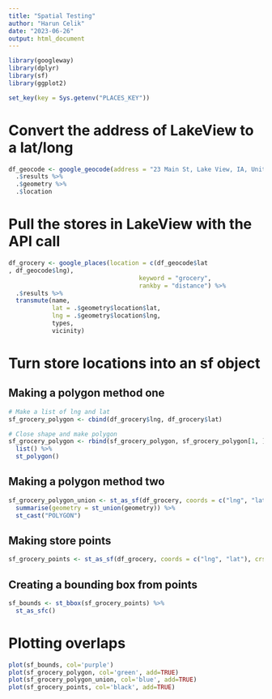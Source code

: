 ```yaml
---
title: "Spatial Testing"
author: "Harun Celik"
date: "2023-06-26"
output: html_document
---
```



```r
library(googleway)
library(dplyr)
library(sf)
library(ggplot2)
```

```r
set_key(key = Sys.getenv("PLACES_KEY"))
```

# Convert the address of LakeView to a lat/long 
```r
df_geocode <- google_geocode(address = "23 Main St, Lake View, IA, United States, Iowa") %>%
  .$results %>%
  .$geometry %>%
  .$location
```

# Pull the stores in LakeView with the API call
```r
df_grocery <- google_places(location = c(df_geocode$lat
, df_geocode$lng), 
                                    keyword = "grocery", 
                                    rankby = "distance") %>%
  .$results %>%
  transmute(name, 
            lat = .$geometry$location$lat, 
            lng = .$geometry$location$lng, 
            types,
            vicinity)
```

# Turn store locations into an sf object
## Making a polygon method one
```r
# Make a list of lng and lat
sf_grocery_polygon <- cbind(df_grocery$lng, df_grocery$lat)

# Close shape and make polygon
sf_grocery_polygon <- rbind(sf_grocery_polygon, sf_grocery_polygon[1, ]) %>%
  list() %>%
  st_polygon()
```

## Making a polygon method two
```r
sf_grocery_polygon_union <- st_as_sf(df_grocery, coords = c("lng", "lat"), crs = 4326) %>%
  summarise(geometry = st_union(geometry)) %>%
  st_cast("POLYGON")
```

## Making store points
```r
sf_grocery_points <- st_as_sf(df_grocery, coords = c("lng", "lat"), crs = 4326)
```

## Creating a bounding box from points
```r
sf_bounds <- st_bbox(sf_grocery_points) %>% 
  st_as_sfc()

```

# Plotting overlaps
```r
plot(sf_bounds, col='purple')
plot(sf_grocery_polygon, col='green', add=TRUE)
plot(sf_grocery_polygon_union, col='blue', add=TRUE)
plot(sf_grocery_points, col='black', add=TRUE)
```



